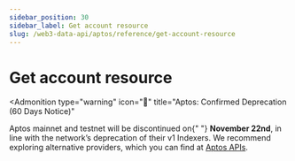 ```yaml
---
sidebar_position: 30
sidebar_label: Get account resource
slug: /web3-data-api/aptos/reference/get-account-resource
---
```



# Get account resource


<Admonition
  type="warning"
  icon="🚨"
  title="Aptos: Confirmed Deprecation (60 Days Notice)"
>
  <p>
    Aptos mainnet and testnet will be discontinued on{" "}
    <strong>November 22nd</strong>, in line with the network’s deprecation of
    their v1 Indexers. We recommend exploring alternative providers, which you
    can find at <a href="https://aptos.dev/en/build/apis">Aptos APIs</a>.
  </p>
</Admonition>
<ApiReference {...config["aptos-web3"].getAccountResource} />
